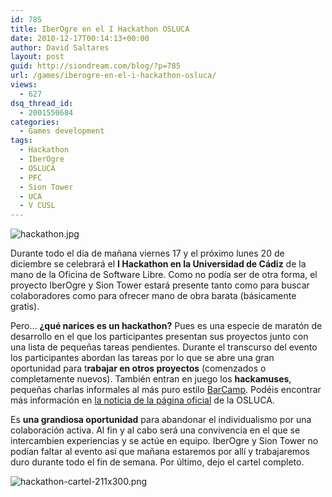 ```yaml
---
id: 785
title: IberOgre en el I Hackathon OSLUCA
date: 2010-12-17T00:14:13+00:00
author: David Saltares
layout: post
guid: http://siondream.com/blog/?p=785
url: /games/iberogre-en-el-i-hackathon-osluca/
views:
  - 627
dsq_thread_id:
  - 2001550684
categories:
  - Games development
tags:
  - Hackathon
  - IberOgre
  - OSLUCA
  - PFC
  - Sion Tower
  - UCA
  - V CUSL
---
```


![hackathon.jpg](/img/wp/hackathon.jpg)

Durante todo el día de mañana viernes 17 y el próximo lunes 20 de diciembre se celebrará el **I Hackathon en la Universidad de Cádiz** de la mano de la Oficina de Software Libre. Como no podía ser de otra forma, el proyecto IberOgre y Sion Tower estará presente tanto como para buscar colaboradores como para ofrecer mano de obra barata (básicamente gratis).

Pero… **¿qué narices es un hackathon?** Pues es una especie de maratón de desarrollo en el que los participantes presentan sus proyectos junto con una lista de pequeñas tareas pendientes. Durante el transcurso del evento los participantes abordan las tareas por lo que se abre una gran oportunidad para t**rabajar en otros proyectos** (comenzados o completamente nuevos). También entran en juego los **hackamuses**, pequeñas charlas informales al más puro estilo [BarCamp](http://es.wikipedia.org/wiki/BarCamp). Podéis encontrar más información en [la noticia de la página oficial](http://osl.uca.es/node/1146) de la OSLUCA.

Es **una grandiosa oportunidad** para abandonar el individualismo por una colaboración activa. Al fin y al cabo será una convivencia en el que se intercambien experiencias y se actúe en equipo. IberOgre y Sion Tower no podían faltar al evento así que mañana estaremos por allí y trabajaremos duro durante todo el fin de semana. Por último, dejo el cartel completo.

![hackathon-cartel-211x300.png](/img/wp/hackathon-cartel.png)